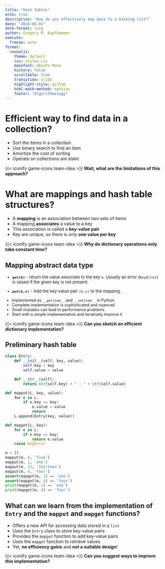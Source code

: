```yaml
---
title: "Hash Tables"
echo: true
description: "How do you effectively map data to a backing list?"
date: "2024-04-01"
date-format: long
author: Gregory M. Kapfhammer
execute:
  freeze: auto
format:
  revealjs:
    theme: default
    css: styles.css
    monofont: Ubuntu Mono
    history: false
    scrollable: true
    transition: slide
    highlight-style: github
    html-math-method: mathjax
    footer: "Algorithmology"
---
```


# Efficient way to find data in a collection?

- Sort the items in a collection
- Use binary search to find an item
- Amortize the cost of sorting
- Operate on collections are static

{{< iconify game-icons team-idea >}} **Wait, what are the limitations of this approach?**

# What are mappings and hash table structures?

- A **mapping** is an association between two sets of items
- A mapping **associates** a value to a key
- This association is called a **key-value pair**
- Key are unique, so there is only **one value per key**

{{< iconify game-icons team-idea >}} **Why do dictionary operations only take constant time?**

## Mapping abstract data type

::: {.fragment .fade .boxed-content style="margin-top: 0em; font-size: 0.95em;"}

- **`get(k)`** - return the value associate to the key `k`. Usually an error
(`KeyError`) is raised if the given key is not present.

- **`put(k,v)`** - Add the key-value pair `(k,v)` to the mapping.

:::

::: {.fragment .fade style="margin-top: 0.25em; font-size: 0.90em;"}

- Implemented as `__getitem__` and `__setitem__` in Python
- Complete implementation is sophisticated and nuanced
- Small mistakes can lead to performance problems
- Start with a simple implementation and iteratively improve it

:::

::: {.fragment .fade}

{{< iconify game-icons team-idea >}} **Can you sketch an efficient dictionary implementation?**

:::

## Preliminary hash table

```python
class Entry:
    def __init__(self, key, value):
        self.key = key
        self.value = value

    def __str__(self):
        return str(self.key) + " : " + str(self.value)

def mapput(L, key, value):
    for e in L:
        if e.key == key:
            e.value = value
            return
    L.append(Entry(key, value))

def mapget(L, key):
    for e in L:
        if e.key == key:
            return e.value
    raise KeyError

m = []
mapput(m, 4, 'five')
mapput(m, 1, 'one')
mapput(m, 13, 'thirteen')
mapput(m, 4, 'four')
assert(mapget(m, 1) == 'one')
assert(mapget(m, 4) == 'four')
print(mapget(m, 1) == 'one')
print(mapget(m, 4) == 'four')
```

## What can we learn from the implementation of `Entry` and the `mapput` and `mapget` functions?

::: incremental

- Offers a new API for accessing data stored in a `list`
- Uses the `Entry` class to store key-value pairs
- Provides the `mapput` function to add key-value pairs
- Uses the `mapget` function to retrieve values
- Yet, **no efficiency gains** and **not a suitable design**!

:::

::: {.fragment .fade style="margin-top: -0.15em;"}

{{< iconify game-icons team-idea >}} **Can you suggest ways to improve this implementation?**

:::
